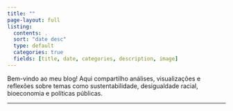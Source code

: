 ```yaml
---
title: ""
page-layout: full
listing:
  contents: .
  sort: "date desc"
  type: default
  categories: true
  fields: [title, date, categories, description, image]
---
```



Bem-vindo ao meu blog! Aqui compartilho análises, visualizações e reflexões sobre temas como sustentabilidade, desigualdade racial, bioeconomia e políticas públicas.


---
